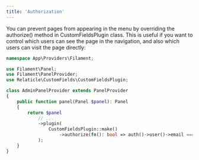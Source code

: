 ```yaml
---
title: 'Authorization'
---
```


You can prevent pages from appearing in the menu by overriding the authorize() method in CustomFieldsPlugin class. This is useful if you want to control which users can see the page in the navigation, and also which users can visit the page directly:

```php
namespace App\Providers\Filament;

use Filament\Panel;
use Filament\PanelProvider;
use Relaticle\CustomFields\CustomFieldsPlugin;

class AdminPanelProvider extends PanelProvider
{
    public function panel(Panel $panel): Panel
    {
        return $panel
            // ...
            ->plugin(
                CustomFieldsPlugin::make()
                    ->authorize(fn(): bool => auth()->user()->email === 'admin@relaticle.com'),
            );
    }
}
```